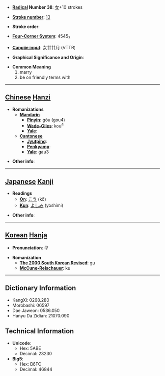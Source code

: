* '''[[Wiktionary:Chinese radical index| Radical]] Number 38''': [[Wiktionary:Chinese radical index 女|女]]+10 strokes

* '''[[Wiktionary:Chinese total strokes index|Stroke number]]''': [[Wiktionary:Chinese total strokes index 13|13]]

* '''Stroke order''': 

* '''[[Wiktionary:Chinese four corner index|Four-Corner System]]''': 4545<sub>7</sub>

* '''[[Wiktionary:Chinese Cangjie index|Cangjie input]]''': 女廿廿月 (VTTB)

* '''Graphical Significance and Origin''': 

* '''Common Meaning'''
*#marry
*# be on friendly terms with


----

== [[Chinese]] [[Hanzi]] ==

* '''Romanizations'''
** '''[[Mandarin]]'''
*** '''[[Pinyin]]''': gòu (gou4)
*** '''[[Wade-Giles]]''': kou<sup>4</sup>
*** '''[[Yale]]''': 
** '''[[Cantonese]]'''
*** '''[[Jyutping]]''':
*** '''[[Penkyamp]]''': 
*** '''[[Yale]]''': gau3

* '''Other info''': 

----

== [[Japanese]] [[Kanji]] ==

* '''Readings'''
** '''[[On]]''': [[こう]] (kō)
** '''[[Kun]]''': [[よしみ]] (yoshimi)

* '''Other info''':  

----

== [[Korean]] [[Hanja]] ==

* '''Pronunciation''': 구

* '''Romanization'''
** '''[[The 2000 South Korean Revised Romanization|The 2000 South Korean Revised]]''': gu
** '''[[McCune-Reischauer]]''': ku

----

== Dictionary Information ==

* KangXi: 0268.280
* Morobashi: 06597
* Dae Jaweon: 0536.050
* Hanyu Da Zidian: 21070.090

== Technical Information ==

* '''Unicode''':
** Hex: 5ABE
** Decimal: 23230
* '''Big5''':
** Hex: B6FC
** Decimal: 46844